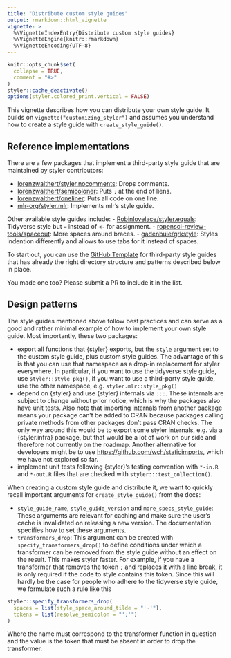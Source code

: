```yaml
---
title: "Distribute custom style guides"
output: rmarkdown::html_vignette
vignette: >
  %\VignetteIndexEntry{Distribute custom style guides}
  %\VignetteEngine{knitr::rmarkdown}
  %\VignetteEncoding{UTF-8}
---
```


```r
knitr::opts_chunk$set(
  collapse = TRUE,
  comment = "#>"
)
styler::cache_deactivate()
options(styler.colored_print.vertical = FALSE)
```

This vignette describes how you can distribute your own style guide. It builds on `vignette("customizing_styler")` and assumes you understand how to create a style guide with `create_style_guide()`.

## Reference implementations

There are a few packages that implement a third-party style guide that are maintained by styler contributors:

-   [lorenzwalthert/styler.nocomments](https://github.com/lorenzwalthert/styler.nocomments): Drops comments.
-   [lorenzwalthert/semicoloner](https://github.com/lorenzwalthert/semicoloner): Puts `;` at the end of liens.
-   [lorenzwalthert/oneliner](https://github.com/lorenzwalthert/oneliner): Puts all code on one line.
-   [mlr-org/styler.mlr](https://github.com/mlr-org/styler.mlr): Implements mlr's style guide.

Other available style guides include:
-   [Robinlovelace/styler.equals](https://github.com/Robinlovelace/styler.equals): Tidyverse style but `=` instead of `<-` for assignment.
-   [ropensci-review-tools/spaceout](https://github.com/ropensci-review-tools/spaceout): More spaces around braces.
-   [gadenbuie/grkstyle](https://github.com/gadenbuie/grkstyle): Styles indention differently and allows to use tabs for it instead of spaces.

To start out, you can use the [GitHub Template](https://github.com/lorenzwalthert/styler.yours) for third-party style guides that has already the right directory structure and patterns described below in place.

You made one too? Please submit a PR to include it in the list.

## Design patterns

The style guides mentioned above follow best practices and can serve as a good and rather minimal example of how to implement your own style guide. Most importantly, these two packages:

-   export all functions that {styler} exports, but the `style` argument set to the custom style guide, plus custom style guides. The advantage of this is that you can use that namespace as a drop-in replacement for styler everywhere. In particular, if you want to use the tidyverse style guide, use `styler::style_pkg()`, if you want to use a third-party style guide, use the other namespace, e.g. `styler.mlr::style_pkg()`
-   depend on {styler} and use {styler} internals via `:::`. These internals are subject to change without prior notice, which is why the packages also have unit tests. Also note that importing internals from another package means your package can't be added to CRAN because packages calling private methods from other packages don't pass CRAN checks. The only way around this would be to export some styler internals, e.g. via a {styler.infra} package, but that would be a lot of work on our side and therefore not currently on the roadmap. Another alternative for developers might be to use <https://github.com/wch/staticimports>, which we have not explored so far.
-   implement unit tests following {styler}'s testing convention with `*-in.R` and `*-out.R` files that are checked with `styler:::test_collection()`.

When creating a custom style guide and distribute it, we want to quickly recall important arguments for `create_style_guide()` from the docs:

-   `style_guide_name`, `style_guide_version` and `more_specs_style_guide`: These arguments are relevant for caching and make sure the user's cache is invalidated on releasing a new version. The documentation specifies how to set these arguments.
-   `transformers_drop`: This argument can be created with `specify_transformers_drop()` to define conditions under which a transformer can be removed from the style guide without an effect on the result. This makes styler faster. For example, if you have a transformer that removes the token `;` and replaces it with a line break, it is only required if the code to style contains this token. Since this will hardly be the case for people who adhere to the tidyverse style guide, we formulate such a rule like this

```r
styler::specify_transformers_drop(
  spaces = list(style_space_around_tilde = "'~'"),
  tokens = list(resolve_semicolon = "';'")
)
```

Where the name must correspond to the transformer function in question and the value is the token that must be absent in order to drop the transformer.
